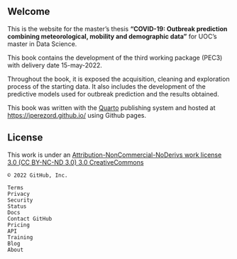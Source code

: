 ## Welcome {.unnumbered}

This is the website for the master's thesis **"COVID-19: Outbreak prediction combining meteorological, mobility and demographic data"** for UOC's master in Data Science.

This book contains the development of the third working package (PEC3) with delivery date 15-may-2022.

Throughout the book, it is exposed the acquisition, cleaning and exploration process of the starting data. It also includes the development of the predictive models used for outbreak prediction and the results obtained.


::: {.callout-note appearance="simple"}
This book was written with the [Quarto](https://quarto.org) publishing system and hosted at <https://jperezord.github.io/> using Github pages.
:::

## License

This work is under an [Attribution-NonCommercial-NoDerivs work license 3.0 (CC BY-NC-ND 3.0) 3.0 CreativeCommons](https://creativecommons.org/licenses/by-nc-nd/3.0/es/)

    © 2022 GitHub, Inc.

    Terms
    Privacy
    Security
    Status
    Docs
    Contact GitHub
    Pricing
    API
    Training
    Blog
    About

